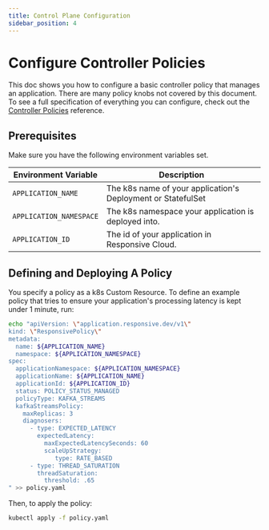 ```yaml
---
title: Control Plane Configuration
sidebar_position: 4
---
```


# Configure Controller Policies

This doc shows you how to configure a basic controller policy that manages an application.
There are many policy knobs not covered by this document. To see a full specification
of everything you can configure, check out the
[Controller Policies](policies) reference.

## Prerequisites

Make sure you have the following environment variables set.

| Environment Variable    | Description                                                  |
|-------------------------|--------------------------------------------------------------|
| `APPLICATION_NAME`      | The k8s name of your application's Deployment or StatefulSet |
| `APPLICATION_NAMESPACE` | The k8s namespace your application is deployed into.         |
| `APPLICATION_ID`        | The id of your application in Responsive Cloud.              |

## Defining and Deploying A Policy

You specify a policy as a k8s Custom Resource. To define an example policy that tries
to ensure your application's processing latency is kept under 1 minute, run:

```bash
echo "apiVersion: \"application.responsive.dev/v1\"
kind: \"ResponsivePolicy\"
metadata:
  name: ${APPLICATION_NAME}
  namespace: ${APPLICATION_NAMESPACE}
spec:
  applicationNamespace: ${APPLICATION_NAMESPACE}
  applicationName: ${APPLICATION_NAME}
  applicationId: ${APPLICATION_ID}
  status: POLICY_STATUS_MANAGED
  policyType: KAFKA_STREAMS
  kafkaStreamsPolicy:
    maxReplicas: 3
    diagnosers:
      - type: EXPECTED_LATENCY
        expectedLatency:
          maxExpectedLatencySeconds: 60
          scaleUpStrategy:
             type: RATE_BASED
      - type: THREAD_SATURATION
        threadSaturation:
          threshold: .65
" >> policy.yaml
```

Then, to apply the policy:
```bash
kubectl apply -f policy.yaml
```